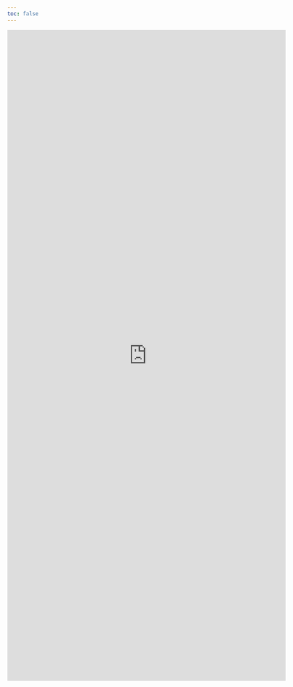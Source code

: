 ```yaml
---
toc: false
---
```





<div class="contactMe"><iframe src="https://docs.google.com/forms/d/e/1FAIpQLSfcRoj1gOLLfpnEobg2zgSbGCMdlsuGQRFpWO-8nigNghHKfw/viewform?embedded=true" width="640" height="1493" frameborder="0" marginheight="0" marginwidth="0">Loading…</iframe></div>